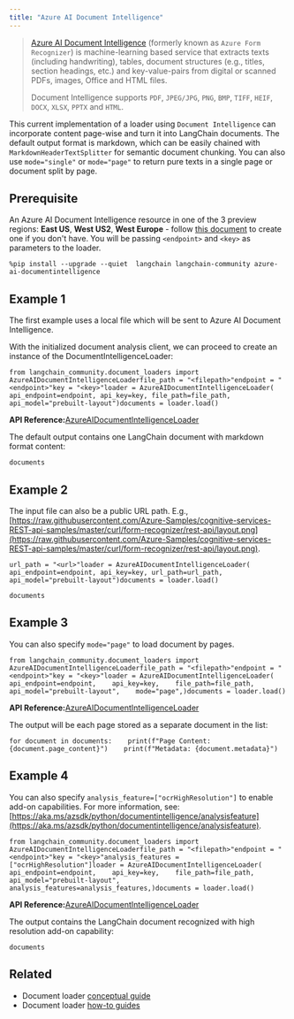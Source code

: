 ```yaml
---
title: "Azure AI Document Intelligence"
---
```


> [Azure AI Document Intelligence](https://aka.ms/doc-intelligence) (formerly known as `Azure Form Recognizer`) is machine-learning based service that extracts texts (including handwriting), tables, document structures (e.g., titles, section headings, etc.) and key-value-pairs from digital or scanned PDFs, images, Office and HTML files.
>
> Document Intelligence supports `PDF`, `JPEG/JPG`, `PNG`, `BMP`, `TIFF`, `HEIF`, `DOCX`, `XLSX`, `PPTX` and `HTML`.

This current implementation of a loader using `Document Intelligence` can incorporate content page-wise and turn it into LangChain documents. The default output format is markdown, which can be easily chained with `MarkdownHeaderTextSplitter` for semantic document chunking. You can also use `mode="single"` or `mode="page"` to return pure texts in a single page or document split by page.

## Prerequisite

An Azure AI Document Intelligence resource in one of the 3 preview regions: **East US**, **West US2**, **West Europe** - follow [this document](https://learn.microsoft.com/azure/ai-services/document-intelligence/create-document-intelligence-resource?view=doc-intel-4.0.0) to create one if you don't have. You will be passing `<endpoint>` and `<key>` as parameters to the loader.

```
%pip install --upgrade --quiet  langchain langchain-community azure-ai-documentintelligence
```

## Example 1

The first example uses a local file which will be sent to Azure AI Document Intelligence.

With the initialized document analysis client, we can proceed to create an instance of the DocumentIntelligenceLoader:

```
from langchain_community.document_loaders import AzureAIDocumentIntelligenceLoaderfile_path = "<filepath>"endpoint = "<endpoint>"key = "<key>"loader = AzureAIDocumentIntelligenceLoader(    api_endpoint=endpoint, api_key=key, file_path=file_path, api_model="prebuilt-layout")documents = loader.load()
```

**API Reference:**[AzureAIDocumentIntelligenceLoader](https://python.langchain.com/api_reference/community/document_loaders/langchain_community.document_loaders.doc_intelligence.AzureAIDocumentIntelligenceLoader.html)

The default output contains one LangChain document with markdown format content:

```
documents
```

## Example 2

The input file can also be a public URL path. E.g., [https://raw.githubusercontent.com/Azure-Samples/cognitive-services-REST-api-samples/master/curl/form-recognizer/rest-api/layout.png](https://raw.githubusercontent.com/Azure-Samples/cognitive-services-REST-api-samples/master/curl/form-recognizer/rest-api/layout.png).

```
url_path = "<url>"loader = AzureAIDocumentIntelligenceLoader(    api_endpoint=endpoint, api_key=key, url_path=url_path, api_model="prebuilt-layout")documents = loader.load()
```

```
documents
```

## Example 3

You can also specify `mode="page"` to load document by pages.

```
from langchain_community.document_loaders import AzureAIDocumentIntelligenceLoaderfile_path = "<filepath>"endpoint = "<endpoint>"key = "<key>"loader = AzureAIDocumentIntelligenceLoader(    api_endpoint=endpoint,    api_key=key,    file_path=file_path,    api_model="prebuilt-layout",    mode="page",)documents = loader.load()
```

**API Reference:**[AzureAIDocumentIntelligenceLoader](https://python.langchain.com/api_reference/community/document_loaders/langchain_community.document_loaders.doc_intelligence.AzureAIDocumentIntelligenceLoader.html)

The output will be each page stored as a separate document in the list:

```
for document in documents:    print(f"Page Content: {document.page_content}")    print(f"Metadata: {document.metadata}")
```

## Example 4

You can also specify `analysis_feature=["ocrHighResolution"]` to enable add-on capabilities. For more information, see: [https://aka.ms/azsdk/python/documentintelligence/analysisfeature](https://aka.ms/azsdk/python/documentintelligence/analysisfeature).

```
from langchain_community.document_loaders import AzureAIDocumentIntelligenceLoaderfile_path = "<filepath>"endpoint = "<endpoint>"key = "<key>"analysis_features = ["ocrHighResolution"]loader = AzureAIDocumentIntelligenceLoader(    api_endpoint=endpoint,    api_key=key,    file_path=file_path,    api_model="prebuilt-layout",    analysis_features=analysis_features,)documents = loader.load()
```

**API Reference:**[AzureAIDocumentIntelligenceLoader](https://python.langchain.com/api_reference/community/document_loaders/langchain_community.document_loaders.doc_intelligence.AzureAIDocumentIntelligenceLoader.html)

The output contains the LangChain document recognized with high resolution add-on capability:

```
documents
```

## Related

* Document loader [conceptual guide](/src/oss/concepts/document_loaders)
* Document loader [how-to guides](/src/oss/how_to/#document-loaders)
